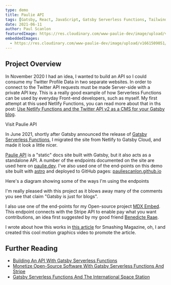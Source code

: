 ```yaml
---
type: demo
title: Paulie API
tags: [Gatsby, React, JavaScript, Gatsby Serverless Functions, Tailwind]
date: 2021-06-11
author: Paul Scanlon
featuredImage: https://res.cloudinary.com/www-paulie-dev/image/upload/v1661509051/paulie.dev/2021/06/paulie-api-og-image_ajwpg2.jpg
embeddedImages:
  - https://res.cloudinary.com/www-paulie-dev/image/upload/v1661509051/paulie.dev/2021/06/api-overview-diagram_pkv99p.jpg
---
```


## Project Overview

In November 2020 I had an idea, I wanted to build an API so I could consume my Twitter Profile Data in two separate
websites. In order to connect to the Twitter API requests must be made Server-side with a private API key. This is a
really good example of how Serverless Functions can be used by everyday Front-end developers, such as myself. My first
attempt at this used Netlify Functions, you can read more about that in ths post:
[Use Netlify Functions and the Twitter API v2 as a CMS for your Gatsby blog](posts/2020/11/gatsby-netlify-twitter/).

<Cta href='https://paulieapi.gatsbyjs.io/'>Visit Paulie API</Cta>

In June 2021, shortly after Gatsby announced the release of
[Gatsby Serverless Functions](https://www.gatsbyjs.com/products/cloud/functions), I migrated the site from Netlify to
Gatsby Cloud, and made it look a little nicer.

[Paulie API](https://paulieapi.gatsbyjs.io/) is a "static" docs site built with Gatsby, but it also acts as a standalone
API. A number of the endpoints documented on the site are used here on [paulie.dev](https://paulie.dev/). I've also used
one of the end-points on this demo site built with [astro](https://astro.build/) and deployed to GitHub pages:
[pauliescanlon.github.io](https://pauliescanlon.github.io/)

Here's a diagram showing some of the ways I'm using the endpoints

<AstroImage
  width='768'
  height='480'
  alt='Paulie API usage diagram'
  url='https://res.cloudinary.com/www-paulie-dev/image/upload/v1661509051/paulie.dev/2021/06/api-overview-diagram_pkv99p.jpg'
/>

I'm really pleased with this project as it blows away many of the comments you see that claim "Gatsby is just for
blogs".

I also use one of the end-points for my Open-source project [MDX Embed](http://mdx-embed.com/). This endpoint connects
with the Stripe API to enable pay what you want contributions, an idea first suggested by my good friend
[Benedicte Raae](https://twitter.com/raae).

I wrote about how this works in
[this article](https://www.smashingmagazine.com/2021/09/monetize-open-source-software-gatsby-functions-stripe/) for
Smashing Magazine, oh, I and created this cool motion graphics video to promote the article.

<Tweet id='https://twitter.com/smashingmag/status/1438829819551170560' />

## Further Reading

- [Building An API With Gatsby Serverless Functions](https://www.smashingmagazine.com/2021/10/building-api-gatsby-functions/)
- [Monetize Open-Source Software With Gatsby Serverless Functions And Stripe](https://www.smashingmagazine.com/2021/09/monetize-open-source-software-gatsby-functions-stripe/)
- [Gatsby Serverless Functions And The International Space Station](https://www.smashingmagazine.com/2021/07/gatsby-serverless-functions-international-space-station/)
